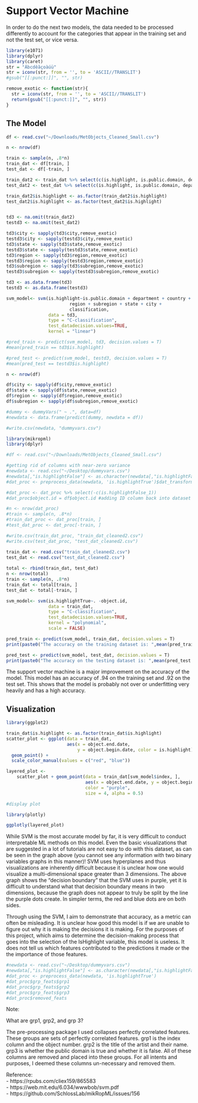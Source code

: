 # Support Vector Machine 
      
In order to do the next two models, the data needed to be processed differently to account for the categories that appear in the training set and not the test set, or vice versa.        
            
      
```r
library(e1071)
library(dplyr)
library(caret)
str = "Ábcdêãçoàúü"
str = iconv(str, from = '', to = 'ASCII//TRANSLIT')
#gsub("[[:punct:]]", "", str)

remove_exotic <- function(str){
  str = iconv(str, from = '', to = 'ASCII//TRANSLIT')
  return(gsub("[[:punct:]]", "", str))
}
```

## The Model

```r

df <- read.csv("~/Downloads/MetObjects_Cleaned_Small.csv")

n <- nrow(df)

train <- sample(n, .8*n)
train_dat <- df[train, ]
test_dat <- df[-train, ]

train_dat2 <- train_dat %>% select(c(is.highlight, is.public.domain, department, country, region, subregion,state, city, classification)) 
test_dat2 <- test_dat %>% select(c(is.highlight, is.public.domain, department, country, region, subregion,state, city, classification)) 

train_dat2$is.highlight <- as.factor(train_dat2$is.highlight)
test_dat2$is.highlight <- as.factor(test_dat2$is.highlight)


td3 <- na.omit(train_dat2)
testd3 <- na.omit(test_dat2)

td3$city <- sapply(td3$city,remove_exotic)
testd3$city <- sapply(testd3$city,remove_exotic)
td3$state <- sapply(td3$state,remove_exotic)
testd3$state <- sapply(testd3$state,remove_exotic)
td3$region <- sapply(td3$region,remove_exotic)
testd3$region <- sapply(testd3$region,remove_exotic)
td3$subregion <- sapply(td3$subregion,remove_exotic)
testd3$subregion <- sapply(testd3$subregion,remove_exotic)

td3 <- as.data.frame(td3)
testd3 <- as.data.frame(testd3)

svm_model<- svm(is.highlight~is.public.domain + department + country +
                        region + subregion + state + city +
                        classification, 
                data = td3, 
                type = "C-classification",
                test_datadecision.values=TRUE,
                kernel = "linear")

#pred_train <- predict(svm_model, td3, decision.values = T)
#mean(pred_train == td3$is.highlight)

#pred_test <- predict(svm_model, testd3, decision.values = T)
#mean(pred_test == testd3$is.highlight)

```


```r
n <- nrow(df)

df$city <- sapply(df$city,remove_exotic)
df$state <- sapply(df$state,remove_exotic)
df$region <- sapply(df$region,remove_exotic)
df$subregion <- sapply(df$subregion,remove_exotic)

#dummy <- dummyVars(" ~ .", data=df)
#newdata <- data.frame(predict(dummy, newdata = df))

#write.csv(newdata, "dummyvars.csv")

```

```r
library(mikropml)
library(dplyr)

#df <- read.csv("~/Downloads/MetObjects_Cleaned_Small.csv")

#getting rid of columns with near-zero variance 
#newdata <- read.csv("~/Desktop/dummyvars.csv")
#newdata[,"is.highlightFalse"] <- as.character(newdata[,"is.highlightFalse"])
#dat_proc <- preprocess_data(newdata, 'is.highlightTrue')$dat_transformed

#dat_proc <- dat_proc %>% select(-c(is.highlightFalse_1))
#dat_proc$object.id = df$object.id #adding ID column back into dataset after processing

#n <- nrow(dat_proc)
#train <- sample(n, .8*n)
#train_dat_proc <- dat_proc[train, ]
#test_dat_proc <- dat_proc[-train, ]

#write.csv(train_dat_proc, "train_dat_cleaned2.csv")
#write.csv(test_dat_proc, "test_dat_cleaned2.csv")

train_dat <- read.csv("train_dat_cleaned2.csv")
test_dat <- read.csv("test_dat_cleaned2.csv")
  
total <- rbind(train_dat, test_dat)
n <- nrow(total)
train <- sample(n, .8*n)
train_dat <- total[train, ]
test_dat <- total[-train, ]

svm_model<- svm(is.highlightTrue~. -object.id, 
                data = train_dat, 
                type = "C-classification",
                test_datadecision.values=TRUE,
                kernel = "polynomial", 
                scale = FALSE)

pred_train <- predict(svm_model, train_dat, decision.values = T)
print(paste0("The accuracy on the training dataset is: ",mean(pred_train == train_dat$is.highlightTrue)))

pred_test <- predict(svm_model, test_dat, decision.values = T)
print(paste0("The accuracy on the testing dataset is: ",mean(pred_test == test_dat$is.highlightTrue)))
```
The support vector machine is a major improvement on the accuracy of the model. This model has an accuracy of .94 on the training set and .92 on the test set. This shows that the model is probably not over or underfitting very heavily and has a high accuracy. 

## Visualization

```r
library(ggplot2)

train_dat$is.highlight <- as.factor(train_dat$is.highlight) 
scatter_plot <- ggplot(data = train_dat, 
                       aes(x = object.end.date, 
                           y = object.begin.date, color = is.highlight))+   
  geom_point() +   
  scale_color_manual(values = c("red", "blue"))

layered_plot <- 
    scatter_plot + geom_point(data = train_dat[svm_model$index, ], 
                              aes(x = object.end.date, y = object.begin.date), 
                              color = "purple", 
                              size = 4, alpha = 0.5)

#display plot

library(plotly)

ggplotly(layered_plot)

```
      
While SVM is the most accurate model by far, it is very difficult to conduct interpretable ML methods on this model. Even the basic visualizations that are suggested in a lot of tutorials are not easy to do with this dataset, as can be seen in the graph above (you cannot see any information with two binary variables graphs in this manner)! SVM uses hyperplanes and thus visualizations are inherently difficult because it is unclear how one would visualize a multi-dimensional space greater than 3 dimensions. The above graph shows the "decision boundary" that the SVM uses in purple, yet it is difficult to understand what that decision boundary means in two dimensions, because the graph does not appear to truly be split by the line the purple dots create. In simpler terms, the red and blue dots are on both sides.     

     
Through using the SVM, I aim to demonstrate that accuracy, as a metric can often be misleading. It is unclear how good this model is if we are unable to figure out why it is making the decisions it is making. For the purposes of this project, which aims to determine the decision-making process that goes into the selection of the IsHighlight variable, this model is useless. It does not tell us which features contributed to the predictions it made or the the importance of those features. 

```r
#newdata <- read.csv("~/Desktop/dummyvars.csv")
#newdata[,"is.highlightFalse"] <- as.character(newdata[,"is.highlightFalse"])
#dat_proc <- preprocess_data(newdata, 'is.highlightTrue')
#dat_proc$grp_feats$grp1 
#dat_proc$grp_feats$grp2 
#dat_proc$grp_feats$grp3
#dat_proc$removed_feats

```
     
Note:       
    
What are grp1, grp2, and grp 3?       
       
The pre-processing package I used collapses perfectly correlated features. These groups are sets of perfectly correlated features. grp1 is the index column and the object number. grp2 is the title of the artist and their name. grp3 is whether the public domain is true and whether it is false. All of these columns are removed and placed into these groups. For all intents and purposes, I deemed these columns un-necessary and removed them. 
     
Reference:       
- https://rpubs.com/cliex159/865583      
- https://web.mit.edu/6.034/wwwbob/svm.pdf       
- https://github.com/SchlossLab/mikRopML/issues/156      
